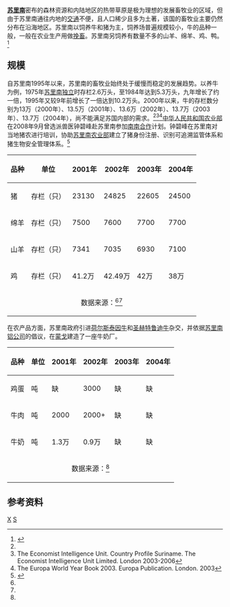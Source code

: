 '''[[苏里南|苏里南]]'''密布的森林资源和内陆地区的热带草原是极为理想的发展畜牧业的区域，但由于苏里南通往内地的[[苏里南交通|交通]]不便，且人口稀少且多为土著，该国的畜牧业主要仍然分布在沿海地区。苏里南以饲养牛和猪为主，饲养场普遍规模较小，牛的品种一般，一般在农业生产用做[[挽畜|挽畜]]。苏里南另饲养有数量不多的山羊、绵羊、鸡、鸭。<ref name="苏里南">{{cite book|author=吴德明 |title=《苏里南》|language=zh-hans |year=2008 |publisher=社会科学文献出版社 |page=139-141 |location=北京 |isbn=9787509701881 }}</ref>
==规模==
自苏里南1995年以来，苏里南的畜牧业始终处于缓慢而稳定的发展趋势。以养牛为例，1975年[[苏里南独立|苏里南独立]]时存栏2.6万头，至1984年达到5.3万头，九年增长了约一倍，1995年又较9年前增长了一倍达到10.2万头。2000年以来，牛的存栏数分别为13万（2000年）、13.5万（2001年）、13.6万（2002年）、13.7万（2003年）、13.7万（2004年），尚不能满足苏国内部的需求。<ref name="苏里南"/><ref name="Economist">The Economist Intelligence Unit. Country Profile Suriname. The Economist Intelligence Unit Limited. London 2003-2006</ref><ref name="World Year Book">The Europa World Year Book 2003. Europa Publication. London. 2003</ref>[[中华人民共和国农业部|中华人民共和国农业部]]在2008年9月曾选派兽医钟碧峰赴苏里南参加[[南南合作|南南合作]]计划。钟碧峰在苏里南对当地猪农进行培训，协助[[苏里南农业部|苏里南农业部]]建立了猪身份注册、识别可追溯监管体系和猪生物安全管理体系。<ref>{{cite web |url=http://www.tianmen.gov.cn/root10/szbm/0029/200912/t20091231_138151.html |language=zh-hans |title=开辟苏里南养猪业品改先河 援外兽医专家钟碧峰受我国驻苏大使馆表彰 |publisher=天门市人民政府 |date=2009年12月29日 |accessdate=2011-08-26 }}{{Dead link|date=2018年7月 |bot=InternetArchiveBot |fix-attempted=yes }}</ref>

{| class="wikitable" style="font-size: 80%; width:40%;"
|-
! 品种 !! 单位 !! 2001年 !! 2002年 !! 2003年 !! 2004年
|-
|猪 || 存栏（只） || 23130|| 24825 || 22605 || 24500
|-
|绵羊 || 存栏（只） || 7500|| 7600 || 7700 || 7700
|-
|山羊 || 存栏（只） || 7341 || 7035 || 6930 || 7100
|-
|鸡 || 存栏（只） || 41.2万 || 42.49万 || 42万 || 38万
|-
| colspan="6" style="text-align:center;"|
数据来源：<ref name="Economist"/><ref name="World Year Book"/>
|}


在农产品方面，苏里南政府引进[[荷尔斯泰因牛|荷尔斯泰因牛]]和[[圣赫特鲁迪牛|圣赫特鲁迪牛]]杂交，并依据[[苏里南铝公司|苏里南铝公司]]的倡议，在[[蒙戈|蒙戈]]建造了一座牛奶厂。

{| class="wikitable" style="font-size: 80%; width:40%;"
|-
! 品种 !! 单位 !! 2001年 !! 2002年 !! 2003年 !! 2004年
|-
|鸡蛋 || 吨 || 缺|| 3000 || 缺 || 缺
|-
|牛肉 || 吨 || 2000|| 2000+ || 缺 || 缺
|-
|牛奶 || 吨 || 1.3万 || 0.9万 || 缺 || 缺
|-
| colspan="6" style="text-align:center;"|
数据来源：<ref name="苏里南"/>
|}

==参考资料==
{{reflist}}

{{美洲题目|畜牧业}}

[[Category:苏里南农业|X]]
[[Category:美洲畜牧业|S]]